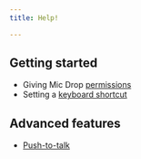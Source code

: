 ```yaml
---
title: Help!

---
```



<Panel>

## Getting started
- Giving Mic Drop [permissions](/help/permissions)
- Setting a [keyboard shortcut](/help/keyboard-shortcut)

## Advanced features
- [Push-to-talk](/help/push-to-talk)

</Panel>
